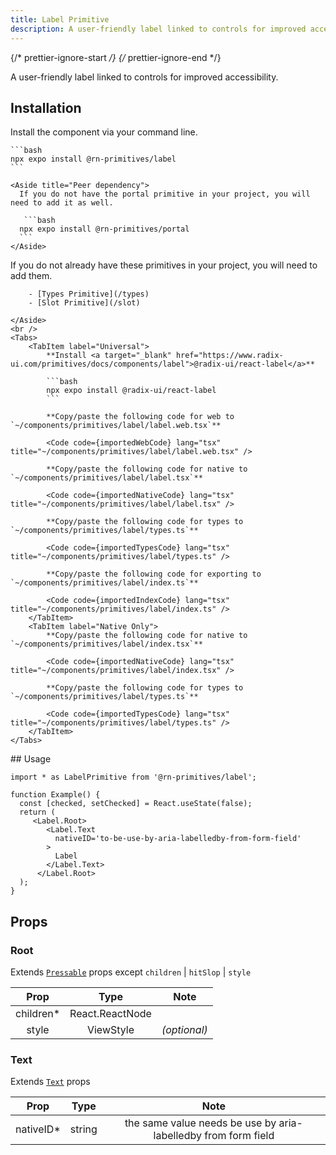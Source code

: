 ```yaml
---
title: Label Primitive
description: A user-friendly label linked to controls for improved accessibility.
---
```


{/* prettier-ignore-start */}
{/* prettier-ignore-end */}


A user-friendly label linked to controls for improved accessibility.

## Installation

<Tabs>
  <TabItem label="NPM">

  Install the component via your command line.

    ```bash
    npx expo install @rn-primitives/label
    ```

    <Aside title="Peer dependency">
      If you do not have the portal primitive in your project, you will need to add it as well.

       ```bash
      npx expo install @rn-primitives/portal
      ```
    </Aside>

  </TabItem>
  <TabItem label="Manual">
    <Aside title="Uses shared primitives">
        If you do not already have these primitives in your project, you will need to add them.

        - [Types Primitive](/types)
        - [Slot Primitive](/slot)

    </Aside>
    <br />
    <Tabs>
        <TabItem label="Universal">
            **Install <a target="_blank" href="https://www.radix-ui.com/primitives/docs/components/label">@radix-ui/react-label</a>**

            ```bash
            npx expo install @radix-ui/react-label
            ```

            **Copy/paste the following code for web to  `~/components/primitives/label/label.web.tsx`**

            <Code code={importedWebCode} lang="tsx" title="~/components/primitives/label/label.web.tsx" />

            **Copy/paste the following code for native to  `~/components/primitives/label/label.tsx`**

            <Code code={importedNativeCode} lang="tsx" title="~/components/primitives/label/label.tsx" />

            **Copy/paste the following code for types to  `~/components/primitives/label/types.ts`**

            <Code code={importedTypesCode} lang="tsx" title="~/components/primitives/label/types.ts" />

            **Copy/paste the following code for exporting to  `~/components/primitives/label/index.ts`**

            <Code code={importedIndexCode} lang="tsx" title="~/components/primitives/label/index.ts" />
        </TabItem>
        <TabItem label="Native Only">
            **Copy/paste the following code for native to  `~/components/primitives/label/index.tsx`**

            <Code code={importedNativeCode} lang="tsx" title="~/components/primitives/label/index.tsx" />

            **Copy/paste the following code for types to  `~/components/primitives/label/types.ts`**

            <Code code={importedTypesCode} lang="tsx" title="~/components/primitives/label/types.ts" />
        </TabItem>
    </Tabs>
  </TabItem>
</Tabs>
## Usage

```tsx
import * as LabelPrimitive from '@rn-primitives/label';

function Example() {
  const [checked, setChecked] = React.useState(false);
  return (
     <Label.Root>
        <Label.Text
          nativeID='to-be-use-by-aria-labelledby-from-form-field'
        >
          Label
        </Label.Text>
      </Label.Root>
  );
}
```

## Props

### Root

Extends [`Pressable`](https://reactnative.dev/docs/pressable#props) props except `children` | `hitSlop` | `style`

|    Prop    |      Type       |     Note     |
| :--------: | :-------------: | :----------: |
| children\* | React.ReactNode |              |
|   style    |    ViewStyle    | _(optional)_ |

### Text

Extends [`Text`](https://reactnative.dev/docs/text#props) props

|    Prop    |  Type  |                               Note                               |
| :--------: | :----: | :--------------------------------------------------------------: |
| nativeID\* | string | the same value needs be use by aria-labelledby from form field   |

